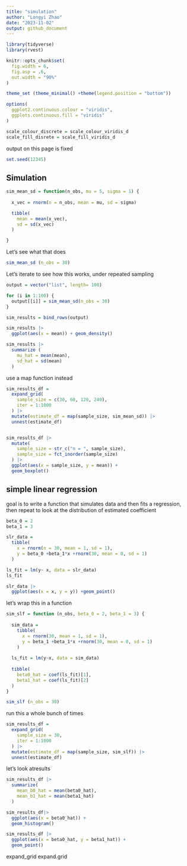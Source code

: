 ```yaml
---
title: "simulation"
author: "Longyi Zhao"
date: "2023-11-02"
output: github_document
---
```


```r
library(tidyverse)
library(rvest)

knitr::opts_chunk$set(
  fig.width = 6,
  fig.asp = .6, 
  out.width = "90%"
)

theme_set (theme_minimal() +theme(legend.position = "bottom"))

options(
  ggplot2.continuous.colour = "viridis", 
  ggplots.continuous.fill = "viridis"
)

scale_colour_discrete = scale_colour_viridis_d
scale_fill_disrete = scale_fill_viridis_d
```

output on this page is fixed 
```r
set.seed(12345)
```


## Simulation 

```r
sim_mean_sd = function(n_obs, mu = 5, sigma = 1) {
  
  x_vec = rnorm(n = n_obs, mean = mu, sd = sigma)

  tibble(
    mean = mean(x_vec), 
    sd = sd(x_vec)
  )

}
```

Let's see what that does
```r
sim_mean_sd (n_obs = 30)
```

Let's iterate to see how this works, under repeated sampling
```r
output = vector("list", length= 100)

for (i in 1:100) {
  output[[i]] = sim_mean_sd(n_obs = 30)
}

sim_results = bind_rows(output)

sim_results |>
  ggplot(aes(x = mean)) + geom_density()

sim_results |>
  summarize (
    mu_hat = mean(mean), 
    sd_hat = sd(mean)
  )
```

use a map function instead

```r
sim_results_df = 
  expand_grid(
    sample_size = c(30, 60, 120, 240),
    iter = 1:1000
  ) |>
  mutate(estimate_df = map(sample_size, sim_mean_sd)) |>
  unnest(estimate_df)


sim_results_df |>
  mutate(
    sample_size = str_c("n = ", sample_size),
    sample_size = fct_inorder(sample_size)
  ) |>
  ggplot(aes(x = sample_size, y = mean)) +
  geom_boxplot()
```

## simple linear regression 

goal is to write a function that simulates data and then fits a regression, then repeat to look at the distribution of estimated coefficient

```r

beta_0 = 2
beta_1 = 3

slr_data = 
  tibble(
    x = rnorm(n = 30, mean = 1, sd = 1), 
    y = beta_0 +beta_1*x +rnorm(30, mean = 0, sd = 1)
  )

ls_fit = lm(y~ x, data = slr_data)
ls_fit

slr_data |>
  ggplot(aes(x = x, y = y)) +geom_point()
```

let's wrap this in a function 

```r
sim_slf = function (n_obs, beta_0 = 2, beta_1 = 3) {
  
  sim_data = 
    tibble(
      x = rnorm(30, mean = 1, sd = 1),
      y = beta_1 +beta_1*x +rnorm(30, mean = 0, sd = 1)
    )
  
  ls_fit = lm(y~x, data = sim_data)
  
  tibble(
    beta0_hat = coef(ls_fit)[1], 
    beta1_hat = coef(ls_fit)[2]
  )
}

sim_slf (n_obs = 30)
```

run this a whole bunch of times

```r
sim_results_df = 
  expand_grid(
    sample_size = 30, 
    iter = 1:1000
  ) |>
  mutate(estimate_df = map(sample_size, sim_slf)) |>
  unnest(estimate_df)
```

let's look atresults

```r
sim_results_df |>
  summarize(
    mean_b0_hat = mean(beta0_hat), 
    mean_b1_hat = mean(beta1_hat)
  )

sim_results_df|>
  ggplot(aes(x = beta0_hat)) +
  geom_histogram()

sim_results_df |>
  ggplot(aes(x = beta0_hat, y = beta1_hat)) +
  geom_point()


```


















expand_grid
expand.grid











